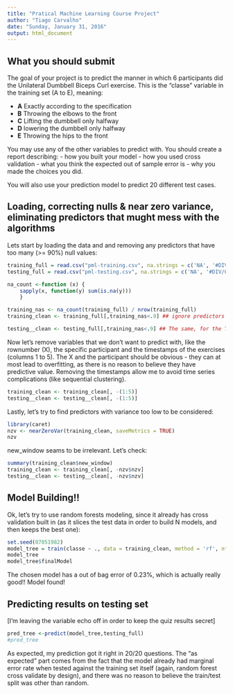 ```yaml
---
title: "Pratical Machine Learning Course Project"
author: "Tiago Carvalho"
date: "Sunday, January 31, 2016"
output: html_document
---
```

## What you should submit
The goal of your project is to predict the manner in which 6 participants did the Unilateral Dumbbell Biceps Curl exercise. 
This is the "classe" variable in the training set (A to E), meaning: 

- **A** Exactly according to the specification
- **B** Throwing the elbows to the front
- **C** Lifting the dumbbell only halfway
- **D** lowering the dumbbell only halfway
- **E** Throwing the hips to the front

You may use any of the other variables to predict with. You should create a report describing:
- how you built your model
- how you used cross validation
- what you think the expected out of sample error is
- why you made the choices you did. 

You will also use your prediction model to predict 20 different test cases.

## Loading, correcting nulls & near zero variance, eliminating predictors that mught mess with the algorithms

Lets start by loading the data and and removing any predictors that have too many (>= 90%) null values:

```r
training_full = read.csv("pml-training.csv", na.strings = c('NA', '#DIV/0!'))
testing_full = read.csv("pml-testing.csv", na.strings = c('NA', '#DIV/0!'))

na_count <-function (x) { 
    sapply(x, function(y) sum(is.na(y)))
    }

training_nas <- na_count(training_full) / nrow(training_full)
training_clean <- training_full[,training_nas<.9] ## ignore predictors with too many null values

testing__clean <- testing_full[,training_nas<.9] ## The same, for the Test set. The last column is not the same, but it still works because it won't be filtered
```

Now let's remove variables that we don't want to predict with, like the rownumber (X), the specific participant and the timestamps of the exercises (columns 1 to 5). 
The X and the participant should be obvious - they can at most lead to overfitting, as there is no reason to believe they have predictive value. Removing the timestamps allow me to avoid time series complications (like sequential clustering).

``` r
training_clean <- training_clean[, -(1:5)]
testing__clean <- testing__clean[, -(1:5)]
```

Lastly, let's try to find predictors with variance too low to be considered:

``` r
library(caret)
nzv <- nearZeroVar(training_clean, saveMetrics = TRUE)
nzv
```
new_window seams to be irrelevant. Let's check:
``` r

summary(training_clean$new_window)
training_clean <- training_clean[, -nzv$nzv]
testing__clean <- testing__clean[, -nzv$nzv]
```

## Model Building!! 

Ok, let's try to use random forests modeling, since it already has cross validation built in (as it slices the test data in order to build N models, and then keeps the best one):
``` r
set.seed(07051982)
model_tree = train(classe ~ ., data = training_clean, method = 'rf', ntree = 200) # ntree defaults to 500, but that would take too long to compute on my laptop. Let's check if 200 is enough for a good result
model_tree 
model_tree$finalModel

```
The chosen model has a out of bag error of 0.23%, which is actually really good!! Model found!

## Predicting results on testing set

[I'm leaving the variable echo off in order to keep the quiz results secret]
``` r
pred_tree <-predict(model_tree,testing_full)
#pred_tree 
```
As expected, my prediction got it right in 20/20 questions. 
The "as expected" part comes from the fact that the model already had marginal error rate when tested against the training set itself (again, random forest cross validate by design), and there was no reason to believe the train/test split was other than random. 

